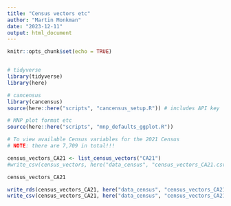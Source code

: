 ```yaml
---
title: "Census vectors etc"
author: "Martin Monkman"
date: "2023-12-11"
output: html_document
---
```


```r
knitr::opts_chunk$set(echo = TRUE)


# tidyverse
library(tidyverse)
library(here)

# cancensus
library(cancensus)
source(here::here("scripts", "cancensus_setup.R")) # includes API key

# MNP plot format etc
source(here::here("scripts", "mnp_defaults_ggplot.R"))

```




```r

# To view available Census variables for the 2021 Census
# NOTE: there are 7,709 in total!!!

census_vectors_CA21 <- list_census_vectors("CA21")
#write_csv(census_vectors, here("data_census", "census_vectors_CA21.csv"))

census_vectors_CA21

write_rds(census_vectors_CA21, here("data_census", "census_vectors_CA21.rds"))
write_csv(census_vectors_CA21, here("data_census", "census_vectors_CA21.csv"))


```

